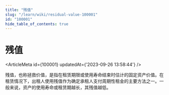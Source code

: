 ```yaml
---
title: "残值"
slug: "/learn/wiki/residual-value-100001"
id: "100001"
hide_table_of_contents: true
---
```



# 残值

<ArticleMeta id={100001} updatedAt={'2023-09-26 13:58:44'} />
<div className='border-solid border-b border-t-0 my-4 border-[var(--ifm-color-gray-300)]' />

残值，也称拯救价值，是指在租赁期限或使用寿命结束时估计的固定资产价值。在租赁情况下，出租人使用残值作为确定承租人支付周期性租金的主要方法之一。一般来说，资产的使用寿命或租赁期越长，其残值越低。
